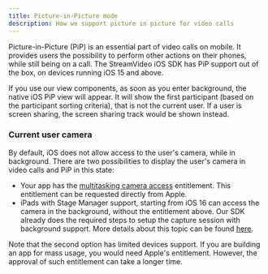 ```yaml
---
title: Picture-in-Picture mode
description: How we support picture in picture for video calls
---
```


Picture-in-Picture (PiP) is an essential part of video calls on mobile. It provides users the possibility to perform other actions on their phones, while still being on a call. The StreamVideo iOS SDK has PiP support out of the box, on devices running iOS 15 and above.

If you use our view components, as soon as you enter background, the native iOS PiP view will appear. It will show the first participant (based on the participant sorting criteria), that is not the current user. If a user is screen sharing, the screen sharing track would be shown instead.

### Current user camera

By default, iOS does not allow access to the user's camera, while in background. There are two possibilities to display the user's camera in video calls and PiP in this state:
- Your app has the [multitasking camera access](https://developer.apple.com/documentation/bundleresources/entitlements/com_apple_developer_avfoundation_multitasking-camera-access?changes=__8) entitlement. This entitlement can be requested directly from Apple.
- iPads with Stage Manager support, starting from iOS 16 can access the camera in the background, without the entitlement above. Our SDK already does the required steps to setup the capture session with background support. More details about this topic can be found [here](https://developer.apple.com/documentation/avkit/accessing_the_camera_while_multitasking_on_ipad?changes=__8).

Note that the second option has limited devices support. If you are building an app for mass usage, you would need Apple's entitlement. However, the approval of such entitlement can take a longer time.